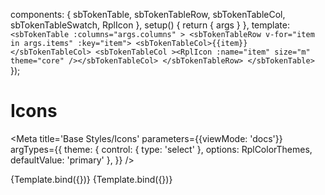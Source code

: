
  components: { sbTokenTable, sbTokenTableRow, sbTokenTableCol, sbTokenTableSwatch, RplIcon },
  setup() {
    return {
      args
    }
  },
  template: `
    <sbTokenTable :columns="args.columns" >
      <sbTokenTableRow v-for="item in args.items" :key="item">
        <sbTokenTableCol>{{item}}</sbTokenTableCol>
        <sbTokenTableCol ><RplIcon :name="item" size="m" theme="core" /></sbTokenTableCol>
      </sbTokenTableRow>
    </sbTokenTable>
  `
});

# Icons

<Meta
  title='Base Styles/Icons'
  parameters={{viewMode: 'docs'}}
  argTypes={{
    theme: {
      control: { type: 'select' },
      options: RplColorThemes,
      defaultValue: 'primary'
    },
  }}
/>


<Canvas columns={2} className="sb-flex-container">
  <Story
    name="Sprite"
    args={{
      columns: ['Sprite'],
      items: RplCoreIconNames
    }}
  >
    {Template.bind({})}
  </Story>
  <Story
    name="On Demand"
    args={{
      columns: ['On Demand'],
      items: RplCustomIconNames
    }}
  >
    {Template.bind({})}
  </Story>
</Canvas>

